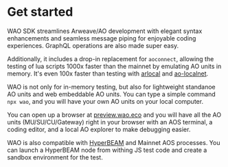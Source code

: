 # Get started

WAO SDK streamlines Arweave/AO development with elegant syntax enhancements and seamless message piping for enjoyable coding experiences. GraphQL operations are also made super easy.

Additionally, it includes a drop-in replacement for `aoconnect`, allowing the testing of lua scripts 1000x faster than the mainnet by emulating AO units in memory. It's even 100x faster than testing with [arlocal](https://github.com/textury/arlocal) and [ao-localnet](https://github.com/permaweb/ao-localnet).

WAO is not only for in-memory testing, but also for lightweight standanoe AO units and web embeddable AO units. You can type a simple command `npx wao`, and you will have your own AO units on your local computer.

You can open up a browser at [preview.wao.eco](https://preview.wao.eco) and you will have all the AO units (MU/SU/CU/Gateway) right in your browser with an AOS terminal, a coding editor, and a local AO explorer to make debugging easier.

WAO is also compatible with [HyperBEAM](https://permaweb.github.io/HyperBEAM/) and Mainnet AOS processes. You can launch a HyperBEAM node from withing JS test code and create a sandbox environment for the test.